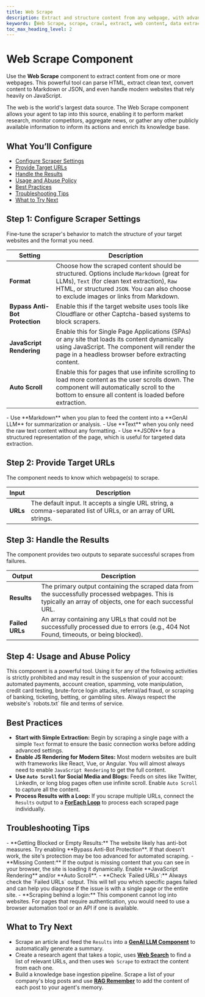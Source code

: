 ```yaml
---
title: Web Scrape
description: Extract and structure content from any webpage, with advanced options for handling JavaScript, anti-bot protection, and dynamic content.
keywords: [Web Scrape, scrape, crawl, extract, web content, data extraction, dynamic content]
toc_max_heading_level: 2
---
```


# Web Scrape Component

Use the **Web Scrape** component to extract content from one or more webpages. This powerful tool can parse HTML, extract clean text, convert content to Markdown or JSON, and even handle modern websites that rely heavily on JavaScript.

<InfoCallout title="Why this matters">
The web is the world's largest data source. The Web Scrape component allows your agent to tap into this source, enabling it to perform market research, monitor competitors, aggregate news, or gather any other publicly available information to inform its actions and enrich its knowledge base.
</InfoCallout>

<Spacer size="md" />

## What You’ll Configure

- [Configure Scraper Settings](#step-1-configure-scraper-settings)
- [Provide Target URLs](#step-2-provide-target-urls)
- [Handle the Results](#step-3-handle-the-results)
- [Usage and Abuse Policy](#step-4-usage-and-abuse-policy)
- [Best Practices](#best-practices)
- [Troubleshooting Tips](#troubleshooting-tips)
- [What to Try Next](#what-to-try-next)

<Spacer size="md" />

## Step 1: Configure Scraper Settings

Fine-tune the scraper's behavior to match the structure of your target websites and the format you need.

| Setting                      | Description                                                                                                                                                                                                                                    |
|------------------------------|------------------------------------------------------------------------------------------------------------------------------------------------------------------------------------------------------------------------------------------------|
| **Format** | Choose how the scraped content should be structured. Options include `Markdown` (great for LLMs), `Text` (for clean text extraction), `Raw` HTML, or structured `JSON`. You can also choose to exclude images or links from Markdown. |
| **Bypass Anti-Bot Protection** | Enable this if the target website uses tools like Cloudflare or other Captcha-based systems to block scrapers.                                                                                                                                   |
| **JavaScript Rendering** | Enable this for Single Page Applications (SPAs) or any site that loads its content dynamically using JavaScript. The component will render the page in a headless browser before extracting content.                                                 |
| **Auto Scroll** | Enable this for pages that use infinite scrolling to load more content as the user scrolls down. The component will automatically scroll to the bottom to ensure all content is loaded before extraction.                                                 |

<TipCallout title="Which Format Should I Choose?">
- Use **Markdown** when you plan to feed the content into a **GenAI LLM** for summarization or analysis.
- Use **Text** when you only need the raw text content without any formatting.
- Use **JSON** for a structured representation of the page, which is useful for targeted data extraction.
</TipCallout>

<Arcade src="https://demo.arcade.software/CGogKgUeHYFSff4xVZ1Z?embed&embed_mobile=tab&embed_desktop=inline&show_copy_link=true" title="WebScrape | SmythOS" />

<Spacer size="md" />

## Step 2: Provide Target URLs

The component needs to know which webpage(s) to scrape.

| Input   | Description                                                                                               |
|---------|-----------------------------------------------------------------------------------------------------------|
| **URLs**| The default input. It accepts a single URL string, a comma-separated list of URLs, or an array of URL strings. |

<Spacer size="md" />

## Step 3: Handle the Results

The component provides two outputs to separate successful scrapes from failures.

| Output        | Description                                                                                                                                                  |
|---------------|--------------------------------------------------------------------------------------------------------------------------------------------------------------|
| **Results** | The primary output containing the scraped data from the successfully processed webpages. This is typically an array of objects, one for each successful URL. |
| **Failed URLs** | An array containing any URLs that could not be successfully processed due to errors (e.g., 404 Not Found, timeouts, or being blocked).                          |

<Spacer size="md" />

## Step 4: Usage and Abuse Policy

<WarningCallout title="Prohibited Usage">
This component is a powerful tool. Using it for any of the following activities is strictly prohibited and may result in the suspension of your account: automated payments, account creation, spamming, vote manipulation, credit card testing, brute-force login attacks, referral/ad fraud, or scraping of banking, ticketing, betting, or gambling sites. Always respect the website's `robots.txt` file and terms of service.
</WarningCallout>

<Spacer size="md" />

## Best Practices

- **Start with Simple Extraction:** Begin by scraping a single page with a simple `Text` format to ensure the basic connection works before adding advanced settings.
- **Enable JS Rendering for Modern Sites:** Most modern websites are built with frameworks like React, Vue, or Angular. You will almost always need to enable `JavaScript Rendering` to get the full content.
- **Use `Auto Scroll` for Social Media and Blogs:** Feeds on sites like Twitter, LinkedIn, or long blog pages often use infinite scroll. Enable `Auto Scroll` to capture all the content.
- **Process Results with a Loop:** If you scrape multiple URLs, connect the `Results` output to a **[ForEach Loop](../advanced/for-each)** to process each scraped page individually.

<Spacer size="md" />

## Troubleshooting Tips

<InfoCallout title="If your scraping fails...">
- **Getting Blocked or Empty Results:** The website likely has anti-bot measures. Try enabling **Bypass Anti-Bot Protection**. If that doesn't work, the site's protection may be too advanced for automated scraping.
- **Missing Content:** If the output is missing content that you can see in your browser, the site is loading it dynamically. Enable **JavaScript Rendering** and/or **Auto Scroll**.
- **Check `Failed URLs`:** Always check the `Failed URLs` output. This will tell you which specific pages failed and can help you diagnose if the issue is with a single page or the entire site.
- **Scraping behind a login:** This component cannot log into websites. For pages that require authentication, you would need to use a browser automation tool or an API if one is available.
</InfoCallout>

<Spacer size="md" />

## What to Try Next

- Scrape an article and feed the `Results` into a **[GenAI LLM Component](../base/gen-ai-llm)** to automatically generate a summary.
- Create a research agent that takes a topic, uses **[Web Search](./web-search)** to find a list of relevant URLs, and then uses `Web Scrape` to extract the content from each one.
- Build a knowledge base ingestion pipeline. Scrape a list of your company's blog posts and use **[RAG Remember](../rag-data/rag-remember)** to add the content of each post to your agent's memory.
